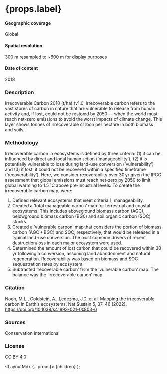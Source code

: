 
# {props.label}

#### Geographic coverage
Global

#### Spatial resolution
300 m resampled to ~600 m for display purposes

#### Date of content
2018

### Description
Irrecoverable Carbon 2018 (t/ha) (v1.0) Irrecoverable carbon refers to the vast stores of carbon in nature that are vulnerable to release from human activity and, if lost, could not be restored by 2050 — when the world must reach net-zero emissions to avoid the worst impacts of climate change. This layer shows tonnes of irrecoverable carbon per hectare in both biomass and soils.

### Methodology
Irrecoverable carbon in ecosystems is defined by three criteria: (1) it can be influenced by direct and local human action (‘manageability’), (2) it is potentially vulnerable to lose during land-use conversion (‘vulnerability’) and (3) if lost, it could not be recovered within a specified timeframe (‘recoverability’). Here, we consider recoverability over 30 yr given the IPCC assessment that global emissions must reach net-zero by 2050 to limit global warming to 1.5 °C above pre-industrial levels.
To create the irrecoverable carbon map, were:
1. Defined relevant ecosystems that meet criteria 1, manageability.
2. Created a ‘total manageable carbon’ map for terrestrial and coastal ecosystems. This includes aboveground biomass carbon (AGC), belowground biomass carbon (BGC) and soil organic carbon (SOC) stocks.
3. Created a ‘vulnerable carbon’ map that considers the portion of biomass carbon (AGC + BGC) and SOC, respectively, that would be released in a typical land-use conversion. The most common drivers of recent destruction/loss in each major ecosystem were used.
4. Determined the amount of lost carbon that could be recovered within 30 yr following a conversion, assuming land abandonment and natural regeneration. Recoverability was based on biomass and SOC sequestration rates by ecosystem.
5. Subtracted ‘recoverable carbon’ from the ‘vulnerable carbon’ map. The balance was the ‘irrecoverable carbon’ map.

### Citation
Noon, M.L., Goldstein, A., Ledezma, J.C. et al. Mapping the irrecoverable carbon in Earth’s ecosystems. Nat Sustain 5, 37–46 (2022). https://doi.org/10.1038/s41893-021-00803-6

### Sources
Conservation International


### License
CC BY 4.0

  <LayoutMdx {...props}>
    {children}
  </LayoutMdx>
);
